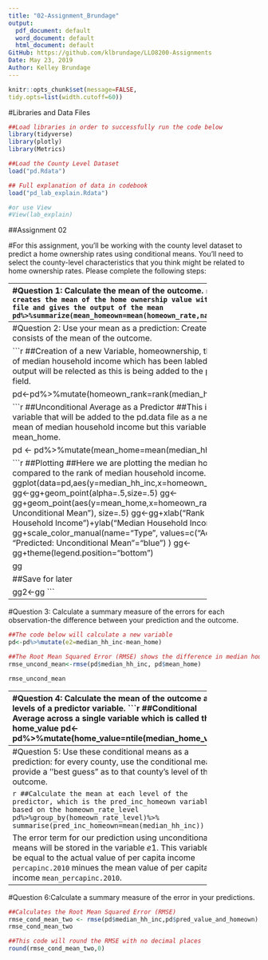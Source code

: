 ---
title: "02-Assignment_Brundage"
output:
  pdf_document: default
  word_document: default
  html_document: default
GitHub: https://github.com/klbrundage/LLO8200-Assignments
Date: May 23, 2019
Author: Kelley Brundage
---

```{r global_options, include = FALSE}
knitr::opts_chunk$set(message=FALSE, 
tidy.opts=list(width.cutoff=60)) 
```

#Libraries and Data Files
```{r, warning=F}
##Load libraries in order to successfully run the code below
library(tidyverse)
library(plotly)
library(Metrics)
```


```{r data}
##Load the County Level Dataset
load("pd.Rdata")
```

```{r explain_date}
## Full explanation of data in codebook
load("pd_lab_explain.Rdata")

#or use View
#View(lab_explain)
```

##Assignment 02

#For this assignment, you'll be working with the county level dataset to predict a home ownership rates using conditional means. You'll need to select the county-level characteristics that you think might be related to home ownership rates. Please complete the following steps:

--------------------------------------------------------
#Question 1: Calculate the mean of the outcome.
```{r mean}
##This code creates the mean of the home ownership value within the pd.data file and gives the output of the mean
pd%>%summarize(mean_homeown=mean(homeown_rate,na.rm=TRUE))
```

--------------------------------------------------------
#Question 2: Use your mean as a prediction: Create a new variable that consists of the mean of the outcome.

```{r new variable for prediction}
##Creation of a new Variable, homeownership, that shows the mean of median household income which has been labled homeown_rank.  No output will be relected as this is being added to the pd.data file as a new field.

pd<-pd%>%mutate(homeown_rank=rank(median_hh_inc))
```

```{r place new variable in dataset}
##Unconditional Average as a Predictor
##This is also creating a new variable that will be added to the pd.data file as a new field reflecting the mean of median household income but this variable is named mean_home.

pd <- pd%>%mutate(mean_home=mean(median_hh_inc,na.rm = T))
```

```{r Plot Average with Actual}
##Plotting
##Here we are plotting the median household income compared to the rank of median household income.
gg<-ggplot(data=pd,aes(y=median_hh_inc,x=homeown_rank,color="Actual"))
gg<-gg+geom_point(alpha=.5,size=.5)
gg<-gg+geom_point(aes(y=mean_home,x=homeown_rank,
                  color="Predicted: Unconditional Mean"),
                  size=.5)
gg<-gg+xlab("Rank of Median Household Income")+ylab("Median Household Income")
gg<-gg+scale_color_manual(name="Type",
                          values=c("Actual"="black",
                          "Predicted: Unconditional Mean"="blue")
                          )
gg<-gg+theme(legend.position="bottom")

gg

##Save for later

gg2<-gg
```

--------------------------------------------------------
#Question 3: Calculate a summary measure of the errors for each observation-the difference between your prediction and the outcome.

```{r error}
##The code below will calculate a new variable
pd<-pd%>%mutate(e2=median_hh_inc-mean_home)
```

```{r RMSE}
##The Root Mean Squared Error (RMSE) shows the difference in median household income versus the mean of home predictor created in question #2 above
rmse_uncond_mean<-rmse(pd$median_hh_inc, pd$mean_home)

rmse_uncond_mean
```

--------------------------------------------------------
#Question 4: Calculate the mean of the outcome at levels of a predictor variable.
```{r Conditional Mean Single}
##Conditional Average across a single variable which is called the home_value
pd<-pd%>%mutate(home_value=ntile(median_home_val,4))

table(pd$home_value)##this code will create a table of the new home_value variable

pd<-pd%>%group_by(home_value)%>% ## This code will take the home_value variable and group it together by predictor
  mutate(pred_value=mean(median_home_val))%>%  ##The mutate code will calculate mean at each level of predictor
  ungroup()%>%  ##This code will ungroup the data
  mutate(pred_value_rank=rank(pred_value,ties.method="random")) #This code will result in the rank by prediction, with ties sorted randomly

```

--------------------------------------------------------
#Question 5: Use these conditional means as a prediction: for every county, use the conditional mean to provide a ''best guess" as to that county's level of the outcome.
```{r quartiles}
##Create a variable for quartiles for home ownership by creating a varable named homeown_rate_level.  The results will not show in this code as it is added the field to the pd.data file and putting the data together in 4 bins
pd <- pd%>%mutate(homeown_rate_level=ntile(homeown_rate,4))
```

```{r mean of predictor}
##Calculate the mean at each level of the predictor, which is the pred_inc_homeown variable based on the homeown_rate_level
pd%>%group_by(homeown_rate_level)%>% summarise(pred_inc_homeown=mean(median_hh_inc))
```

The error term for our prediction using unconditional means will be stored in the variable $e1$. This variable will be equal to the actual value of per capita income `percapinc.2010` minues the mean value of per capita income `mean_percapinc.2010`. 
```{r mean of each predictor}
pd<-pd%>%group_by(home_value,homeown_rate_level)%>% ## This code will take the home_value variable and group it together by predictor
  mutate(pred_value_and_homeown=mean(median_hh_inc))%>% ##The mutate code will calculate mean at each level of predictor
  ungroup()%>% ##This code will ungroup the data
  mutate(pred_value_and_homeown_rank=rank(pred_value_and_homeown,                                              ties.method="random"))##This code will result in the rank by prediction, with ties sorted randomly
```

--------------------------------------------------------
#Question 6:Calculate a summary measure of the error in your predictions.

```{r error_terms}
##Calculates the Root Mean Squared Error (RMSE)
rmse_cond_mean_two <- rmse(pd$median_hh_inc,pd$pred_value_and_homeown)
rmse_cond_mean_two
```

```{r round RMSE}
##This code will round the RMSE with no decimal places
round(rmse_cond_mean_two,0)
```


